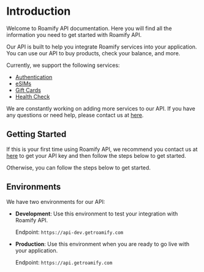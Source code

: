 
<NextSeo description="What is Roamify API? How to get started with Roamify API?" title="Roamify API" />

# Introduction

Welcome to Roamify API documentation. Here you will find all the information you need to get started with Roamify API.

Our API is built to help you integrate Roamify services into your application. You can use our API to buy products, check your balance, and more.

Currently, we support the following services:

- [Authentication](/authentication)
- [eSIMs](/esims/overview)
- [Gift Cards](/gift-cards/overview)
- [Health Check](/health)

We are constantly working on adding more services to our API. If you have any questions or need help, please contact us at [here](https://partner.getroamify.com/sign-up).

## Getting Started
If this is your first time using Roamify API, we recommend you contact us at [here](https://partner.getroamify.com/sign-up) to get your API key and then follow the steps below to get started.

Otherwise, you can follow the steps below to get started.

## Environments

We have two environments for our API:

- **Development**: Use this environment to test your integration with Roamify API.

  Endpoint: `https://api-dev.getroamify.com`

- **Production**: Use this environment when you are ready to go live with your application.

  Endpoint: `https://api.getroamify.com`
